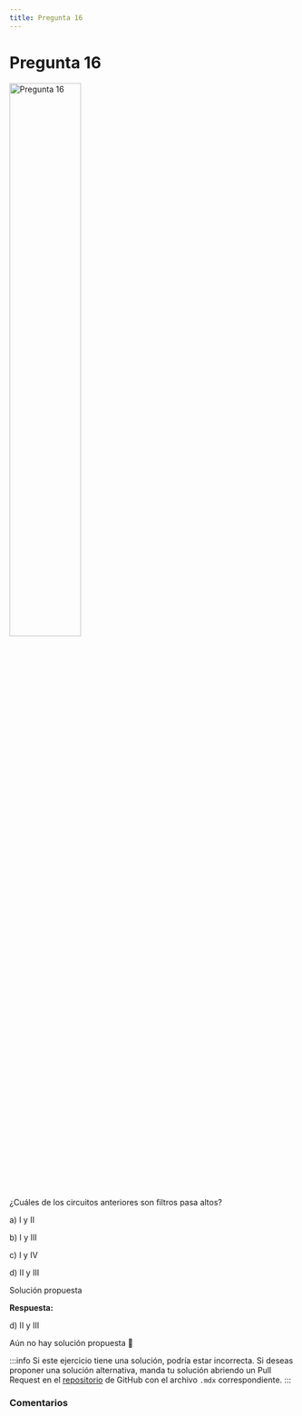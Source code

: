 ```yaml
---
title: Pregunta 16
---
```



# Pregunta 16

<div className="exercise">

<Image
  src="science/electromagnetism/exercises/2016-1/p16/image.png"
  alt="Pregunta 16"
  width="50%"
/>

¿Cuáles de los circuitos anteriores son filtros pasa altos?

a) I y II

b) I y III

c) I y IV

d) II y III
</div>

<MDXDetails>
<summary>Solución propuesta</summary>

<div className="exercise">

**Respuesta:**

d) II y III

Aún no hay solución propuesta 🥲
</div>

:::info
Si este ejercicio tiene una solución, podría estar incorrecta. Si deseas proponer una solución alternativa, manda tu solución abriendo
un Pull Request en el [repositorio](https://github.com/crow-rojas/apuntes-fundamentals/pulls) de GitHub con el archivo
`.mdx` correspondiente.
:::

</MDXDetails>

### Comentarios

<Disqus
  url="https://crow-rojas.github.io/apuntes-fundamentals/docs/science/electromagnetism/exercises/2016-1/p16"
  identifier="docs/science/electromagnetism/exercises/2016-1/p16"
  title="2016-1 Electricidad y Magnetismo - Pregunta 16"
/>
